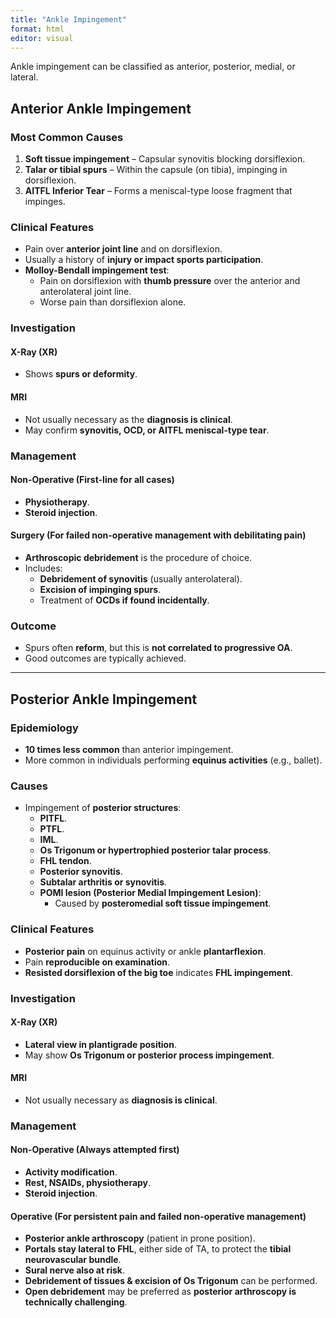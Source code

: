 ```yaml
---
title: "Ankle Impingement"
format: html
editor: visual
---
```


Ankle impingement can be classified as anterior, posterior, medial, or lateral.

## Anterior Ankle Impingement

### **Most Common Causes**
1. **Soft tissue impingement** – Capsular synovitis blocking dorsiflexion.
2. **Talar or tibial spurs** – Within the capsule (on tibia), impinging in dorsiflexion.
3. **AITFL Inferior Tear** – Forms a meniscal-type loose fragment that impinges.

### **Clinical Features**
- Pain over **anterior joint line** and on dorsiflexion.
- Usually a history of **injury or impact sports participation**.
- **Molloy-Bendall impingement test**:
  - Pain on dorsiflexion with **thumb pressure** over the anterior and anterolateral joint line.
  - Worse pain than dorsiflexion alone.

### **Investigation**
#### **X-Ray (XR)**
- Shows **spurs or deformity**.

#### **MRI**
- Not usually necessary as the **diagnosis is clinical**.
- May confirm **synovitis, OCD, or AITFL meniscal-type tear**.

### **Management**
#### **Non-Operative** (First-line for all cases)
- **Physiotherapy**.
- **Steroid injection**.

#### **Surgery** (For failed non-operative management with debilitating pain)
- **Arthroscopic debridement** is the procedure of choice.
- Includes:
  - **Debridement of synovitis** (usually anterolateral).
  - **Excision of impinging spurs**.
  - Treatment of **OCDs if found incidentally**.

### **Outcome**
- Spurs often **reform**, but this is **not correlated to progressive OA**.
- Good outcomes are typically achieved.

---

## Posterior Ankle Impingement

### **Epidemiology**
- **10 times less common** than anterior impingement.
- More common in individuals performing **equinus activities** (e.g., ballet).

### **Causes**
- Impingement of **posterior structures**:
  - **PITFL**.
  - **PTFL**.
  - **IML**.
  - **Os Trigonum or hypertrophied posterior talar process**.
  - **FHL tendon**.
  - **Posterior synovitis**.
  - **Subtalar arthritis or synovitis**.
  - **POMI lesion (Posterior Medial Impingement Lesion)**:
    - Caused by **posteromedial soft tissue impingement**.

### **Clinical Features**
- **Posterior pain** on equinus activity or ankle **plantarflexion**.
- Pain **reproducible on examination**.
- **Resisted dorsiflexion of the big toe** indicates **FHL impingement**.

### **Investigation**
#### **X-Ray (XR)**
- **Lateral view in plantigrade position**.
- May show **Os Trigonum or posterior process impingement**.

#### **MRI**
- Not usually necessary as **diagnosis is clinical**.

### **Management**
#### **Non-Operative** (Always attempted first)
- **Activity modification**.
- **Rest, NSAIDs, physiotherapy**.
- **Steroid injection**.

#### **Operative** (For persistent pain and failed non-operative management)
- **Posterior ankle arthroscopy** (patient in prone position).
- **Portals stay lateral to FHL**, either side of TA, to protect the **tibial neurovascular bundle**.
- **Sural nerve also at risk**.
- **Debridement of tissues & excision of Os Trigonum** can be performed.
- **Open debridement** may be preferred as **posterior arthroscopy is technically challenging**.

